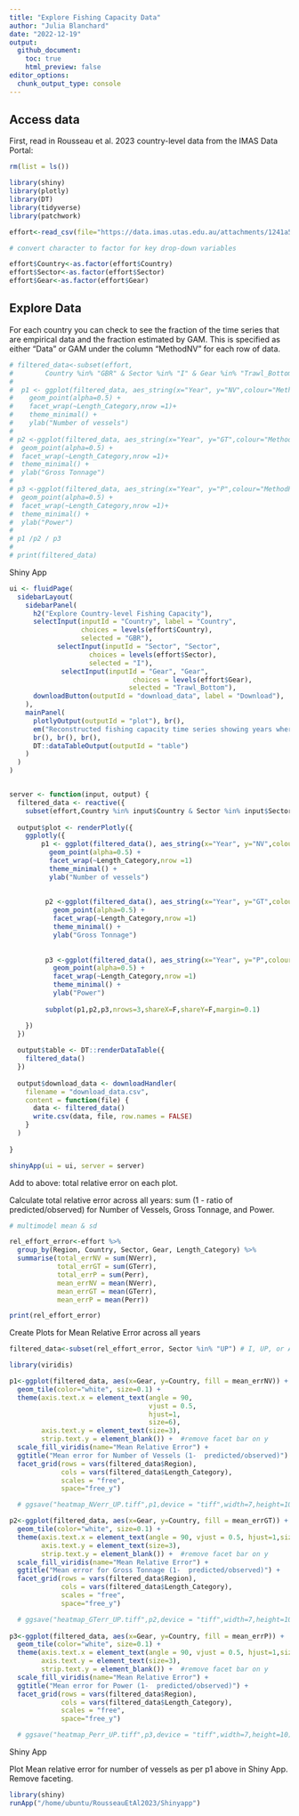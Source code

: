 ```yaml
---
title: "Explore Fishing Capacity Data"
author: "Julia Blanchard"
date: "2022-12-19"
output: 
  github_document:
    toc: true
    html_preview: false
editor_options: 
  chunk_output_type: console
---
```


## Access data

First, read in Rousseau et al. 2023 country-level data from  the IMAS Data Portal:

```r

rm(list = ls())

library(shiny)
library(plotly)
library(DT)
library(tidyverse)
library(patchwork)

effort<-read_csv(file="https://data.imas.utas.edu.au/attachments/1241a51d-c8c2-4432-aa68-3d2bae142794/CapacityCountryLevel_Detailed.csv")[,-1]

# convert character to factor for key drop-down variables

effort$Country<-as.factor(effort$Country)
effort$Sector<-as.factor(effort$Sector)
effort$Gear<-as.factor(effort$Gear)

```

## Explore Data

For each country you can check to see the fraction of the time series that are empirical data and the fraction estimated by GAM. This is specified as either "Data" or GAM under the column "MethodNV" for each row of data.

```r

# filtered_data<-subset(effort,
#        Country %in% "GBR" & Sector %in% "I" & Gear %in% "Trawl_Bottom")
# 
#  p1 <- ggplot(filtered_data, aes_string(x="Year", y="NV",colour="MethodNV")) +
#    geom_point(alpha=0.5) +
#    facet_wrap(~Length_Category,nrow =1)+
#    theme_minimal() +
#    ylab("Number of vessels")
# 
# p2 <-ggplot(filtered_data, aes_string(x="Year", y="GT",colour="MethodGT")) +
#  geom_point(alpha=0.5) +
#  facet_wrap(~Length_Category,nrow =1)+
#  theme_minimal() +
#  ylab("Gross Tonnage")
# 
# p3 <-ggplot(filtered_data, aes_string(x="Year", y="P",colour="MethodP")) +
#  geom_point(alpha=0.5) +
#  facet_wrap(~Length_Category,nrow =1)+
#  theme_minimal() +
#  ylab("Power")
# 
# p1 /p2 / p3
# 
# print(filtered_data)


```

####### Shiny App

```r

ui <- fluidPage(
  sidebarLayout(
    sidebarPanel(
      h2("Explore Country-level Fishing Capacity"),
      selectInput(inputId = "Country", label = "Country",
                  choices = levels(effort$Country),
                  selected = "GBR"),
            selectInput(inputId = "Sector", "Sector",
                    choices = levels(effort$Sector),
                    selected = "I"),
             selectInput(inputId = "Gear", "Gear",
                               choices = levels(effort$Gear),
                              selected = "Trawl_Bottom"),
      downloadButton(outputId = "download_data", label = "Download"),
    ),
    mainPanel(
      plotlyOutput(outputId = "plot"), br(),
      em("Reconstructed fishing capacity time series showing years where original data and estimated values were used to estimate fishing effort"),
      br(), br(), br(),
      DT::dataTableOutput(outputId = "table")
    )
  )
)


server <- function(input, output) {
  filtered_data <- reactive({
    subset(effort,Country %in% input$Country & Sector %in% input$Sector & Gear %in% input$Gear)})
  
  output$plot <- renderPlotly({
    ggplotly({
        p1 <- ggplot(filtered_data(), aes_string(x="Year", y="NV",colour="MethodNV")) +
          geom_point(alpha=0.5) +
          facet_wrap(~Length_Category,nrow =1)
          theme_minimal() +
          ylab("Number of vessels")
   
 
         p2 <-ggplot(filtered_data(), aes_string(x="Year", y="GT",colour="MethodGT")) +
           geom_point(alpha=0.5) +
           facet_wrap(~Length_Category,nrow =1)
           theme_minimal() +
           ylab("Gross Tonnage")
       
 
         p3 <-ggplot(filtered_data(), aes_string(x="Year", y="P",colour="MethodP")) +
           geom_point(alpha=0.5) +
           facet_wrap(~Length_Category,nrow =1)
           theme_minimal() +
           ylab("Power")
     
         subplot(p1,p2,p3,nrows=3,shareX=F,shareY=F,margin=0.1)

    })
  })
  
  output$table <- DT::renderDataTable({
    filtered_data()
  })
  
  output$download_data <- downloadHandler(
    filename = "download_data.csv",
    content = function(file) {
      data <- filtered_data()
      write.csv(data, file, row.names = FALSE)
    }
  )
  
}

shinyApp(ui = ui, server = server)


```

Add to above:  total relative error on each plot.

Calculate total relative error across all years: sum (1 - ratio of predicted/observed) for Number of Vessels, Gross Tonnage, and Power.

```r

# multimodel mean & sd

rel_effort_error<-effort %>% 
  group_by(Region, Country, Sector, Gear, Length_Category) %>%
  summarise(total_errNV = sum(NVerr), 
            total_errGT = sum(GTerr),
            total_errP = sum(Perr),
            mean_errNV = mean(NVerr), 
            mean_errGT = mean(GTerr),
            mean_errP = mean(Perr))

print(rel_effort_error)

```

Create Plots for Mean Relative Error across all years

```r

filtered_data<-subset(rel_effort_error, Sector %in% "UP") # I, UP, or APW

library(viridis)

p1<-ggplot(filtered_data, aes(x=Gear, y=Country, fill = mean_errNV)) +
  geom_tile(color="white", size=0.1) +
  theme(axis.text.x = element_text(angle = 90, 
                                   vjust = 0.5, 
                                   hjust=1,
                                   size=6),
        axis.text.y = element_text(size=3),
        strip.text.y = element_blank()) +  #remove facet bar on y
  scale_fill_viridis(name="Mean Relative Error") +
  ggtitle("Mean error for Number of Vessels (1-  predicted/observed)") +
  facet_grid(rows = vars(filtered_data$Region),
             cols = vars(filtered_data$Length_Category), 
             scales = "free", 
             space="free_y") 

  # ggsave("heatmap_NVerr_UP.tiff",p1,device = "tiff",width=7,height=10)

p2<-ggplot(filtered_data, aes(x=Gear, y=Country, fill = mean_errGT)) +
  geom_tile(color="white", size=0.1) +
  theme(axis.text.x = element_text(angle = 90, vjust = 0.5, hjust=1,size=6),
        axis.text.y = element_text(size=3), 
        strip.text.y = element_blank()) +  #remove facet bar on y
  scale_fill_viridis(name="Mean Relative Error") +
  ggtitle("Mean error for Gross Tonnage (1-  predicted/observed)") +
  facet_grid(rows = vars(filtered_data$Region),
             cols = vars(filtered_data$Length_Category), 
             scales = "free", 
             space="free_y") 

  # ggsave("heatmap_GTerr_UP.tiff",p2,device = "tiff",width=7,height=10)
  
p3<-ggplot(filtered_data, aes(x=Gear, y=Country, fill = mean_errP)) +
  geom_tile(color="white", size=0.1) +
  theme(axis.text.x = element_text(angle = 90, vjust = 0.5, hjust=1,size=6),
        axis.text.y = element_text(size=3),
        strip.text.y = element_blank()) +  #remove facet bar on y
  scale_fill_viridis(name="Mean Relative Error") +
  ggtitle("Mean error for Power (1-  predicted/observed)") +
  facet_grid(rows = vars(filtered_data$Region),
             cols = vars(filtered_data$Length_Category), 
             scales = "free", 
             space="free_y") 

  # ggsave("heatmap_Perr_UP.tiff",p3,device = "tiff",width=7,height=10)

```

####### Shiny App 

Plot Mean relative error for number of vessels as per p1 above in Shiny App. Remove faceting.  

```r

library(shiny)
runApp("/home/ubuntu/RousseauEtAl2023/Shinyapp")

```
